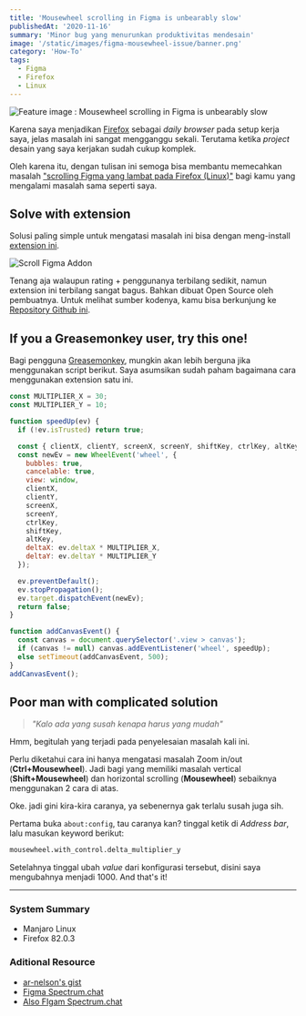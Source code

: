 ```yaml
---
title: 'Mousewheel scrolling in Figma is unbearably slow'
publishedAt: '2020-11-16'
summary: 'Minor bug yang menurunkan produktivitas mendesain'
image: '/static/images/figma-mousewheel-issue/banner.png'
category: 'How-To'
tags:
  - Figma
  - Firefox
  - Linux
---
```


![Feature image : Mousewheel scrolling in Figma is unbearably slow](/static/images/figma-mousewheel-issue/banner.png)

Karena saya menjadikan [Firefox](https://www.mozilla.org) sebagai _daily browser_ pada setup kerja saya, jelas masalah ini sangat mengganggu sekali. Terutama ketika _project_ desain yang saya kerjakan sudah cukup komplek.

Oleh karena itu, dengan tulisan ini semoga bisa membantu memecahkan masalah ["scrolling Figma yang lambat pada Firefox (Linux)"](https://opakholis.me/blog/figma-mousewheel-issue) bagi kamu yang mengalami masalah sama seperti saya.

## Solve with extension

Solusi paling simple untuk mengatasi masalah ini bisa dengan meng-install [extension ini](https://addons.mozilla.org/firefox/addon/scroll-figma/).

![Scroll Figma Addon](/static/images/figma-mousewheel-issue/scroll-figma.png)

Tenang aja walaupun rating + penggunanya terbilang sedikit, namun extension ini terbilang sangat bagus. Bahkan dibuat Open Source oleh pembuatnya. Untuk melihat sumber kodenya, kamu bisa berkunjung ke [Repository Github ini](https://github.com/800147/scroll-figma).

## If you a Greasemonkey user, try this one!

Bagi pengguna [Greasemonkey](https://addons.mozilla.org/firefox/addon/greasemonkey/), mungkin akan lebih berguna jika menggunakan script berikut. Saya asumsikan sudah paham bagaimana cara menggunakan extension satu ini.

```js:figma-mouse-wheel.user.js
const MULTIPLIER_X = 30;
const MULTIPLIER_Y = 10;

function speedUp(ev) {
  if (!ev.isTrusted) return true;

  const { clientX, clientY, screenX, screenY, shiftKey, ctrlKey, altKey } = ev;
  const newEv = new WheelEvent('wheel', {
    bubbles: true,
    cancelable: true,
    view: window,
    clientX,
    clientY,
    screenX,
    screenY,
    ctrlKey,
    shiftKey,
    altKey,
    deltaX: ev.deltaX * MULTIPLIER_X,
    deltaY: ev.deltaY * MULTIPLIER_Y
  });

  ev.preventDefault();
  ev.stopPropagation();
  ev.target.dispatchEvent(newEv);
  return false;
}

function addCanvasEvent() {
  const canvas = document.querySelector('.view > canvas');
  if (canvas != null) canvas.addEventListener('wheel', speedUp);
  else setTimeout(addCanvasEvent, 500);
}
addCanvasEvent();
```

## Poor man with complicated solution

> _"Kalo ada yang susah kenapa harus yang mudah"_

Hmm, begitulah yang terjadi pada penyelesaian masalah kali ini.

Perlu diketahui cara ini hanya mengatasi masalah Zoom in/out (**Ctrl+Mousewheel**). Jadi bagi yang memiliki masalah vertical (**Shift+Mousewheel**) dan horizontal scrolling (**Mousewheel**) sebaiknya menggunakan 2 cara di atas.

Oke. jadi gini kira-kira caranya, ya sebenernya gak terlalu susah juga sih.

Pertama buka `about:config`, tau caranya kan? tinggal ketik di _Address bar_, lalu masukan keyword berikut:

```bash
mousewheel.with_control.delta_multiplier_y
```

Setelahnya tinggal ubah _value_ dari konfigurasi tersebut, disini saya mengubahnya menjadi 1000. And that's it!

---

### System Summary

- Manjaro Linux
- Firefox 82.0.3

### Aditional Resource

- [ar-nelson's gist](https://gist.github.com/ar-nelson/9d545c51501ae4527a5c7dd920cab15b)
- [Figma Spectrum.chat](https://spectrum.chat/figma/general/slow-scroll-on-firefox~aa8657b9-f081-4a27-976c-a980382bec94?m=MTU5NDQ5NzEzNjc2OA==)
- [Also FIgam Spectrum.chat](https://spectrum.chat/figma/feature-requests/zooming-speed-with-ctrl-mouse-scroll-on-firefox-differs-from-googles-chrome~250fac37-73e9-4319-b38a-297bf4db5843)
